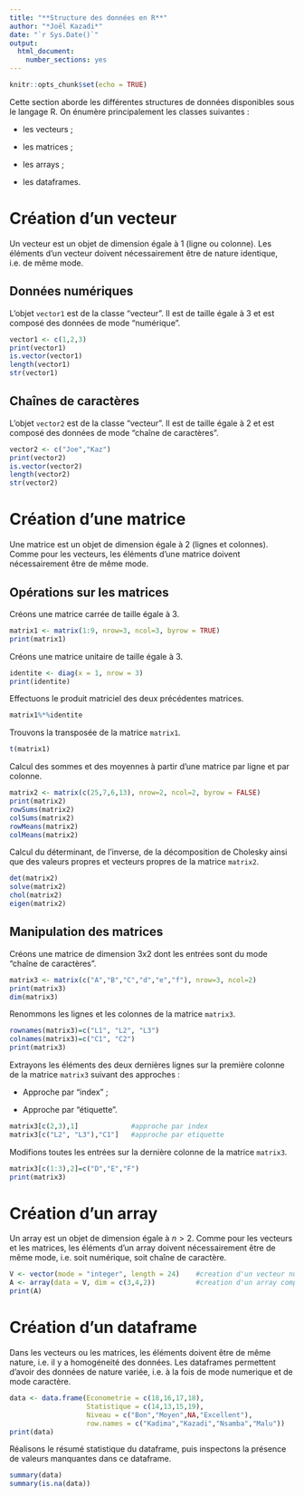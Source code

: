 ---
title: "**Structure des données en R**"
author: "*Joël Kazadi*"
date: "`r Sys.Date()`"
output:
  html_document:
    number_sections: yes
---

```{r setup, include=FALSE}
knitr::opts_chunk$set(echo = TRUE)
```

Cette section aborde les différentes structures de données disponibles sous le langage R. On énumère principalement les classes suivantes :

-   les vecteurs ;

-   les matrices ;

-   les arrays ;

-   les dataframes.

# Création d'un vecteur

Un vecteur est un objet de dimension égale à 1 (ligne ou colonne). Les éléments d'un vecteur doivent nécessairement être de nature identique, i.e. de même mode.

## Données numériques

L'objet `vector1` est de la classe "vecteur". Il est de taille égale à 3 et est composé des données de mode "numérique".

```{r echo=TRUE, message=FALSE, warning=FALSE}
vector1 <- c(1,2,3)
print(vector1)
is.vector(vector1)
length(vector1)
str(vector1)
```

## Chaînes de caractères

L'objet `vector2` est de la classe "vecteur". Il est de taille égale à 2 et est composé des données de mode "chaîne de caractères".

```{r echo=TRUE, message=FALSE, warning=FALSE}
vector2 <- c("Joe","Kaz")
print(vector2)
is.vector(vector2)
length(vector2)
str(vector2)
```

# Création d'une matrice

Une matrice est un objet de dimension égale à 2 (lignes et colonnes). Comme pour les vecteurs, les éléments d'une matrice doivent nécessairement être de même mode.

## Opérations sur les matrices

Créons une matrice carrée de taille égale à 3.

```{r echo=TRUE, message=FALSE, warning=FALSE}
matrix1 <- matrix(1:9, nrow=3, ncol=3, byrow = TRUE)
print(matrix1)
```

Créons une matrice unitaire de taille égale à 3.

```{r echo=TRUE, message=FALSE, warning=FALSE}
identite <- diag(x = 1, nrow = 3)
print(identite)
```

Effectuons le produit matriciel des deux précédentes matrices.

```{r echo=TRUE, message=FALSE, warning=FALSE}
matrix1%*%identite
```

Trouvons la transposée de la matrice `matrix1`.

```{r echo=TRUE, message=FALSE, warning=FALSE}
t(matrix1)
```

Calcul des sommes et des moyennes à partir d'une matrice par ligne et par colonne.

```{r echo=TRUE, message=FALSE, warning=FALSE}
matrix2 <- matrix(c(25,7,6,13), nrow=2, ncol=2, byrow = FALSE)
print(matrix2)
rowSums(matrix2)
colSums(matrix2)
rowMeans(matrix2)
colMeans(matrix2)
```

Calcul du déterminant, de l'inverse, de la décomposition de Cholesky ainsi que des valeurs propres et vecteurs propres de la matrice `matrix2`.

```{r echo=TRUE, message=FALSE, warning=FALSE}
det(matrix2)
solve(matrix2)
chol(matrix2)
eigen(matrix2)
```

## Manipulation des matrices

Créons une matrice de dimension 3x2 dont les entrées sont du mode "chaîne de caractères".

```{r echo=TRUE, message=FALSE, warning=FALSE}
matrix3 <- matrix(c("A","B","C","d","e","f"), nrow=3, ncol=2)
print(matrix3)
dim(matrix3)
```

Renommons les lignes et les colonnes de la matrice `matrix3`.

```{r echo=TRUE, message=FALSE, warning=FALSE}
rownames(matrix3)=c("L1", "L2", "L3")
colnames(matrix3)=c("C1", "C2")
print(matrix3)
```

Extrayons les éléments des deux dernières lignes sur la première colonne de la matrice `matrix3` suivant des approches :

-   Approche par "index" ;

-   Approche par "étiquette".

```{r echo=TRUE, message=FALSE, warning=FALSE}
matrix3[c(2,3),1]             #approche par index
matrix3[c("L2", "L3"),"C1"]   #approche par etiquette
```

Modifions toutes les entrées sur la dernière colonne de la matrice `matrix3`.

```{r echo=TRUE, message=FALSE, warning=FALSE}
matrix3[c(1:3),2]=c("D","E","F")
print(matrix3)
```

# Création d'un array

Un array est un objet de dimension égale à $n>2$. Comme pour les vecteurs et les matrices, les éléments d'un array doivent nécessairement être de même mode, i.e. soit numérique, soit chaîne de caractère.

```{r echo=TRUE, message=FALSE, warning=FALSE}
V <- vector(mode = "integer", length = 24)    #creation d'un vecteur nul de taille 24
A <- array(data = V, dim = c(3,4,2))          #creation d'un array compose de 2 matrices de dimension 3x4
print(A)
```

# Création d'un dataframe

Dans les vecteurs ou les matrices, les éléments doivent être de même nature, i.e. il y a homogéneité des données. Les dataframes permettent d'avoir des données de nature variée, i.e. à la fois de mode numerique et de mode caractère.

```{r echo=TRUE, message=FALSE, warning=FALSE}
data <- data.frame(Econometrie = c(18,16,17,18),
                   Statistique = c(14,13,15,19),
                   Niveau = c("Bon","Moyen",NA,"Excellent"),
                   row.names = c("Kadima","Kazadi","Nsamba","Malu"))
print(data)
```

Réalisons le résumé statistique du dataframe, puis inspectons la présence de valeurs manquantes dans ce dataframe.

```{r echo=TRUE, message=FALSE, warning=FALSE}
summary(data)
summary(is.na(data))
```

